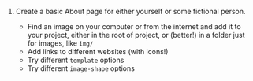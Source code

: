1. Create a basic About page for either yourself or some fictional person.

   - Find an image on your computer or from the internet and add it to your project, either in the root of project, or (better!) in a folder just for images, like `img/`
   - Add links to different websites (with icons!)
   - Try different `template` options
   - Try different `image-shape` options

